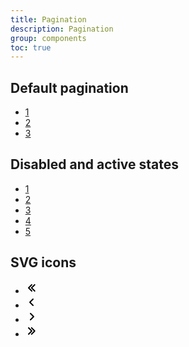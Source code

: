 ```yaml
---
title: Pagination
description: Pagination
group: components
toc: true
---
```

## Default pagination

<nav aria-label="Pagination">
    <ul class="pagination">
       <li class="item">
            <a href="#" class="link">1</a>
       </li>
       <li class="item">
            <a href="#" class="link">2</a>
       </li>
       <li class="item">
            <a href="#" class="link">3</a>
       </li>
    </ul>
</nav>

## Disabled and active states

<nav aria-label="Page navigation">
    <ul class="pagination">
       <li class="item disabled">
            <a href="#" class="link">1</a>
       </li>
       <li class="item">
            <a href="#" class="link">2</a>
       </li>
       <li class="item active">
            <a href="#" class="link">3</a>
       </li>
       <li class="item">
            <a href="#" class="link">4</a>
       </li>
       <li class="item">
            <a href="#" class="link">5</a>
       </li>
    </ul>
</nav>

## SVG icons

<nav aria-label="Page navigation">
    <ul class="pagination">
       <li class="item">
            <a href="#" class="link">
                <svg viewBox="0 0 20 20" focusable="false" aria-hidden="true" width="20" height="20">
                    <g>
                        <path d="m9.979802,16a0.997,0.997 0 0 1 -0.707,-0.293l-5,-5a0.999,0.999 0 0 1 0,-1.414l5,-5a0.999,0.999 0 1 1 1.414,1.414l-4.293,4.293l4.293,4.293a0.999,0.999 0 0 1 -0.707,1.707z"></path>
                        <path d="m14.681362,16a0.997,0.997 0 0 1 -0.707,-0.293l-5,-5a0.999,0.999 0 0 1 0,-1.414l5,-5a0.999,0.999 0 1 1 1.414,1.414l-4.293,4.293l4.293,4.293a0.999,0.999 0 0 1 -0.707,1.707z"></path>
                    </g>
                </svg>
            </a>
       </li>
       <li class="item">
            <a href="#" class="link">
                <svg viewBox="0 0 20 20" focusable="false" aria-hidden="true" width="20" height="20">
                    <path d="M12 16a.997.997 0 0 1-.707-.293l-5-5a.999.999 0 0 1 0-1.414l5-5a.999.999 0 1 1 1.414 1.414L8.414 10l4.293 4.293A.999.999 0 0 1 12 16z"></path>
                </svg>
            </a>
       </li>
       <li class="item">
            <a href="#" class="link">
                <svg viewBox="0 0 20 20" focusable="false" aria-hidden="true" width="20" height="20">
                    <path d="M8 16a.999.999 0 0 1-.707-1.707L11.586 10 7.293 5.707a.999.999 0 1 1 1.414-1.414l5 5a.999.999 0 0 1 0 1.414l-5 5A.997.997 0 0 1 8 16z"></path>
                </svg>
            </a>
       </li>
       <li class="item">
            <a href="#" class="link">
                <svg viewBox="0 0 20 20" focusable="false" aria-hidden="true" width="20" height="20">
                    <g>
                        <path d="M9.7,4c0.3,0,0.5,0.1,0.7,0.3l5,5c0.4,0.4,0.4,1,0,1.4c0,0,0,0,0,0l-5,5c-0.4,0.4-1,0.4-1.4,0c-0.4-0.4-0.4-1,0-1.4l4.3-4.3L9,5.7c-0.4-0.4-0.4-1,0-1.4C9.2,4.1,9.4,4,9.7,4z"></path>
                        <path d="M5,4c0.3,0,0.5,0.1,0.7,0.3l5,5c0.4,0.4,0.4,1,0,1.4c0,0,0,0,0,0l-5,5c-0.4,0.4-1,0.4-1.4,0c-0.4-0.4-0.4-1,0-1.4L8.6,10L4.3,5.7c-0.4-0.4-0.4-1,0-1.4C4.5,4.1,4.7,4,5,4z"></path>
                    </g>
                </svg>
            </a>
       </li>
    </ul>
</nav>
